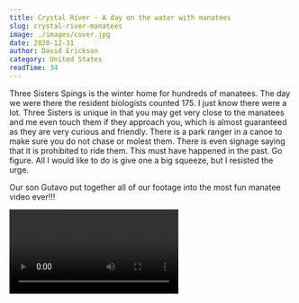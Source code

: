 ```yaml
---
title: Crystal River - A day on the water with manatees
slug: crystal-river-manatees
image: ./images/cover.jpg
date: 2020-12-31
author: David Erickson
category: United States
readTime: 34
---
```







Three Sisters Spings is the winter home for hundreds of manatees. The day we were there the resident biologists counted 175. I just know there were a lot. Three Sisters is unique in that you may get very close to the manatees and me even touch them if they approach you, which is almost guaranteed as they are very curious and friendly. There is a park ranger in a canoe to make sure you do not chase or molest them. There is even signage saying that it is prohibited to ride them. This must have happened in the past. Go figure. All I would like to do is give one a big squeeze, but I resisted the urge.


<GetGalleryTilesImages blogDate="2020-12-31" />

Our son Gutavo put together all of our footage into the most fun manatee video ever!!!

<Video src="https://youtube.com/embed/tg5TTPxgzDg" title="Manatees in Crystal River"/>


 